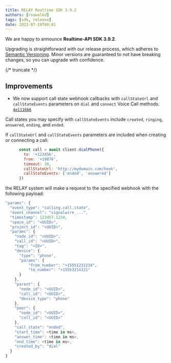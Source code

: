 ```yaml
---
title: RELAY Realtime SDK 3.9.2
authors: [rsowalkd]
tags: [sdk, release]
date: 2023-07-10T00:01
---
```



We are happy to announce **Realtime-API SDK 3.9.2**.


Upgrading is straightforward with our release process, which adheres to [Semantic Versioning](https://semver.org/).
Minor versions are guaranteed to not have breaking changes, so you can upgrade with confidence.

<ReleaseCard library="@signalwire/realtime-api" version="3.9.2" releaseType="patch"/>


{/* truncate */}

## Improvements

- We now support call state webhook callbacks with `callStateUrl` and `callStateEvents` parameters on `dial` and `connect` Voice Call methods. [`4e1116b6`](https://github.com/signalwire/signalwire-js/commit/4e1116b606ad41dc649c44eccf4f8b28d0dfa7d8)

Call states you may specify with `callStateEvents` include `created`, `ringing`, `answered`, `ending`, and `ended`.

If `callStateUrl` and `callStateEvents` parameters are included when creating or connecting a call:

```js
      const call = await client.dialPhone({
        to: '+123456',
        from: '+19876',
        timeout: 30,
        callStateUrl: 'http://mydomain.com/hook',
        callStateEvents: ['ended', 'answered']
      })
```

the RELAY system will make a request to the specified webhook with the following payload:

```js
"params": {
  "event_type": "calling.call.state",
  "event_channel": "signalwire_...",
  "timestamp": 123457.1234,
  "space_id": "<UUID>",
  "project_id": "<UUID>",
  "params": {
    "node_id": "<UUID>",
    "call_id": "<UUID>",
    "tag": "<ID>",
    "device": {
      "type": "phone",
      "params": {
          "from_number": "+15551231234",
          "to_number": "+15553214321"
      }
    },
    "parent": {
      "node_id": "<UUID>",
      "call_id": "<UUID>",
      "device_type": "phone"
    },
    "peer": {
      "node_id": "<UUID>",
      "call_id": "<UUID>"
    },
    "call_state": "ended",
    "start_time": <time in ms>,
    "answer_time": <time in ms>,
    "end_time": <time in ms>,
    "created_by": "dial"
  }
}
```
